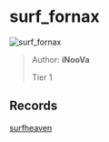 
# surf_fornax

![surf_fornax](https://raw.githubusercontent.com/Sayt123/SurfMapPics/Maps-and-bonuses/csgo/surf_fornax.jpg)

> Author: **iNooVa**
>
> Tier 1

## Records

[surfheaven](https://surfheaven.eu/map/surf_fornax)
